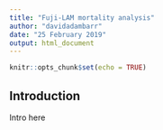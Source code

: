 ```yaml
---
title: "Fuji-LAM mortality analysis"
author: "davidadambarr"
date: "25 February 2019"
output: html_document
---
```


```r
knitr::opts_chunk$set(echo = TRUE)
```

## Introduction

Intro here